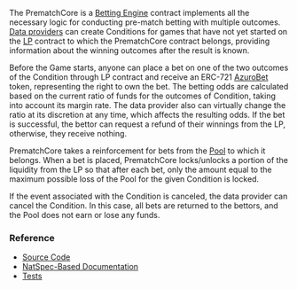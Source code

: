 
<PageHeadline
  title="PrematchCore"
  subTitle="A Betting Engine for multi-outcome pre-match betting"
/>

The PrematchCore is a [Betting Engine](/concepts/protocol/betting-engines) contract implements all the necessary logic
for conducting pre-match betting with multiple outcomes. [Data providers](/concepts/basic/data-providers) can create
Conditions for games that have not yet started on the [LP](/contracts/lp) contract to which the PrematchCore contract
belongs, providing information about the winning outcomes after the result is known.

Before the Game starts, anyone can place a bet on one of the two outcomes of the Condition through LP contract and
receive an ERC-721 [AzuroBet](/contracts/azuro-bet) token, representing the right to own the bet. The betting odds are
calculated based on the current ratio of funds for the outcomes of Condition, taking into account its margin rate.
The data provider also can virtually change the ratio at its discretion at any time, which affects the resulting odds.
If the bet is successful, the bettor can request a refund of their winnings from the LP, otherwise, they receive nothing.

PrematchCore takes a reinforcement for bets from the [Pool](/concepts/protocol/pools) to which it belongs. When a bet
is placed, PrematchCore locks/unlocks a portion of the liquidity from the LP so that after each bet, only the amount
equal to the maximum possible loss of the Pool for the given Condition is locked.

If the event associated with the Condition is canceled, the data provider can cancel the Condition. In this case, all
bets are returned to the bettors, and the Pool does not earn or lose any funds.


### Reference

- [Source Code](https://github.com/Azuro-protocol/Azuro-v2-public/blob/main/contracts/PrematchCore.sol)
- [NatSpec-Based Documentation](https://azuro-protocol.github.io/Azuro-v2-public/#/contracts/PrematchCore.sol:PrematchCore)
- [Tests](https://github.com/Azuro-protocol/Azuro-v2-public/blob/main/test/core-test.js)
